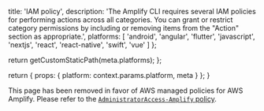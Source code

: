                   
  title: 'IAM policy',
  description: 'The Amplify CLI requires several IAM policies for performing actions across all categories. You can grant or restrict category permissions by including or removing items from the "Action" section as appropriate.',
  platforms: [
                'android',
                'angular',
                'flutter',
                'javascript',
                'nextjs',
                'react',
                'react-native',
                'swift',
                'vue'
              ]
};

  return getCustomStaticPath(meta.platforms);
};

  return {
    props: {
      platform: context.params.platform,
      meta
    }
  };
}
          

This page has been removed in favor of AWS managed policies for AWS Amplify. Please refer to the [`AdministratorAccess-Amplify` policy](https://docs.aws.amazon.com/amplify/latest/userguide/security-iam-awsmanpol.html#security-iam-awsmanpol-AdministratorAccess-Amplify).
